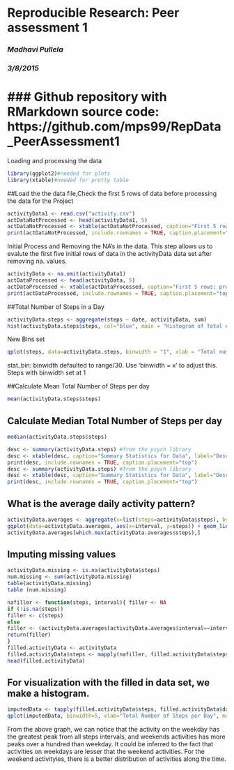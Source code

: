 # Reproducible Research: Peer assessment 1
### *Madhavi Pullela*
### *3/8/2015*
### Github repository with RMarkdown source code: https://github.com/mps99/RepData_PeerAssessment1
==============================================================
  
  Loading and processing the data
```r
library(ggplot2)#needed for plots
library(xtable)#needed for pretty table
```

##Load the the data file,Check the first 5 rows of data before processing the data for the Project

```r
activityData1 <- read.csv("activity.csv")
actDataNotProcessed <- head(activityData1, 5)
actDataNotProcessed <- xtable(actDataNotProcessed, caption="First 5 rows: non-processed", label="Head Xtable", digits=1)
print(actDataNotProcessed, include.rownames = TRUE, caption.placement="top")
```
Initial Process and Removing the NA's in the data.
This step allows us to evalute the first five initial rows of data in the activityData data set after removing na. values.

```r
activityData <- na.omit(activityData1)
actDataProcessed <- head(activityData, 5)
actDataProcessed <- xtable(actDataProcessed, caption="First 5 rows: processed", label="HeadP Xtable", digits=1)
print(actDataProcessed, include.rownames = TRUE, caption.placement="top")
```

##Total Number of Steps in a Day
```r
activityData.steps <- aggregate(steps ~ date, activityData, sum)
hist(activityData.steps$steps, col="blue", main = "Histogram of Total # Steps Taken Each Day", xlab="Total Number of Steps in a Day")
```

New Bins set
```r
qplot(steps, data=activityData.steps, binwidth = "1", xlab = "Total number of steps taken each day",  main = "Steps with binwidth set at 1", na.rm=TRUE) +  geom_histogram(colour="black", aes(fill = ..count..)) 
```
stat_bin: binwidth defaulted to range/30. Use 'binwidth = x' to adjust this.
Steps with binwidth set at 1

##Calculate Mean Total Number of Steps per day
```r
mean(activityData.steps$steps)
```
## Calculate Median Total Number of Steps per day
```r
median(activityData.steps$steps)
```

```r
desc <- summary(activityData.steps) #from the psych library
desc <- xtable(desc, caption="Summary Statistics for Data", label="Description Xtable", digits=1)
print(desc, include.rownames = TRUE, caption.placement="top")
desc <- summary(activityData.steps) #from the psych library
desc <- xtable(desc, caption="Summary Statistics for Data", label="Description Xtable", digits=1)
print(desc, include.rownames = TRUE, caption.placement="top")
```
## What is the average daily activity pattern?

```r
activityData.averages <- aggregate(x=list(steps=activityData$steps), by=list(interval=activityData$interval), FUN=mean)
ggplot(data=activityData.averages, aes(x=interval, y=steps)) + geom_line() + xlab("Intervals set at 5 minutes") + ylab("Average of steps taken")
activityData.averages[which.max(activityData.averages$steps),]
```
## Imputing missing values
```r
activityData.missing <- is.na(activityData$steps)
num.missing <- sum(activityData.missing)
table(activityData.missing)
table (num.missing)
```

```r
nafiller <- function(steps, interval){ filler <- NA
if (!is.na(steps))
filler <- c(steps)
else
filler <- (activityData.averages[activityData.averages$interval==interval, "steps"])
return(filler)
}
filled.activityData <- activityData
filled.activityData$steps <- mapply(nafiller, filled.activityData$steps, filled.activityData$interval)
head(filled.activityData)
```

## For visualization with the filled in data set, we make a histogram.

```r
imputedData <- tapply(filled.activityData$steps, filled.activityData$date)
qplot(imputedData, binwidth=5, xlab="Total Number of Steps per Day", main="Total Number of Steps per Day After Imputation" )
```

From the above graph, we can notice that the activity on the weekday has the greatest peak from all steps intervals, and weekends activities has more peaks over a hundred than weekday. It could be inferred to the fact that activities on weekdays are lesser that the weekend activities. For the weekend activityies, there is a better distribution of activities along the time.